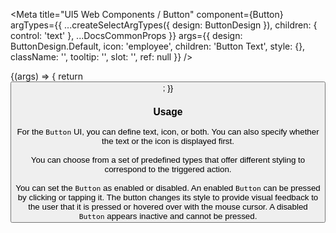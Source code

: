 
<Meta
  title="UI5 Web Components / Button"
  component={Button}
  argTypes={{
    ...createSelectArgTypes({ design: ButtonDesign }),
    children: { control: 'text' },
    ...DocsCommonProps
  }}
  args={{
    design: ButtonDesign.Default,
    icon: 'employee',
    children: 'Button Text',
    style: {},
    className: '',
    tooltip: '',
    slot: '',
    ref: null
  }}
/>

<DocsHeader />

<Canvas>
  <Story name="Default">
    {(args) => {
      return <Button {...args} />;
    }}
  </Story>
</Canvas>

<ArgsTable story="." />
<div style={{ fontFamily: 'var(--sapFontFamily)', fontSize: 'var(--sapFontSize)', color: 'var(--sapTextColor)' }}>
  <h3>Usage</h3>
  For the <code>Button</code> UI, you can define text, icon, or both. You can also specify whether the text or the icon is
  displayed first. <br />
  <br />
  You can choose from a set of predefined types that offer different styling to correspond to the triggered action.
  <br />
  <br />
  You can set the <code>Button</code> as enabled or disabled. An enabled <code>Button</code> can be pressed by clicking
  or tapping it. The button changes its style to provide visual feedback to the user that it is pressed or hovered over
  with the mouse cursor. A disabled <code>Button</code> appears inactive and cannot be pressed.
</div>
